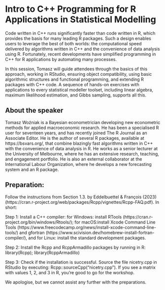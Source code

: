 # Intro to C++ Programming for R Applications in Statistical Modelling

Code written in C++ runs significantly faster than code written in R, which provides the basis for many leading R packages. Such a design enables users to leverage the best of both worlds: the computational speed delivered by algorithms written in C++ and the convenience of data analysis using R. Fortunately, recent developments have simplified programming in C++ for R applications by automating many processes. 

In this session, Tomasz will guide attendees through the basics of this approach, working in RStudio, ensuring object compatibility, using basic algorithmic structures and functional programming, and extending R packages with C++ code. A sequence of hands-on exercises with applications to every statistical modeller toolset, including linear algebra, maximum likelihood estimation, and Gibbs sampling, supports all this.

## About the speaker

Tomasz Woźniak is a Bayesian econometrician developing new econometric methods for applied macroeconomic research. He has been a specialised R user for seventeen years, and has recently joined The R Journal as an Associate Editor. He is the author of several R packages, available at https://bsvars.org/, that combine blazingly fast algorithms written in C++ with the convenience of data analysis in R. He works as a senior lecturer at the University of Melbourne, where he has an extensive research, teaching, and engagement portfolio. He is also an external collaborator at the International Labour Organization, where he develops a new forecasting system and an R package.

## Preparation: 

Follow the instructions from Section 1.3. by Eddelbuettel & François (2023) (https://cran.r-project.org/web/packages/Rcpp/vignettes/Rcpp-FAQ.pdf). In short:

Step 1: Install a C++ compiler: for Windows: install RTools (https://cran.r-project.org/bin/windows/Rtools/); for macOS:install Xcode Command Line Tools (https://www.freecodecamp.org/news/install-xcode-command-line-tools/) and gfortran (https://www.scivision.dev/homebrew-install-fortran-compiler/), and for Linux: install the standard development packages.  

Step 2: Install the Rcpp and RcppArmadillo packages by running in R: library(Rcpp); library(RcppArmadillo)

Step 3: Check if the installation is successful. Source the file nicetry.cpp in RStudio by executing: Rcpp::sourceCpp("nicetry.cpp"). If you see a matrix with values 1, 2, and 3 in R, you're good to go for the workshop.

We apologise, but we cannot assist any further with the preparations.

